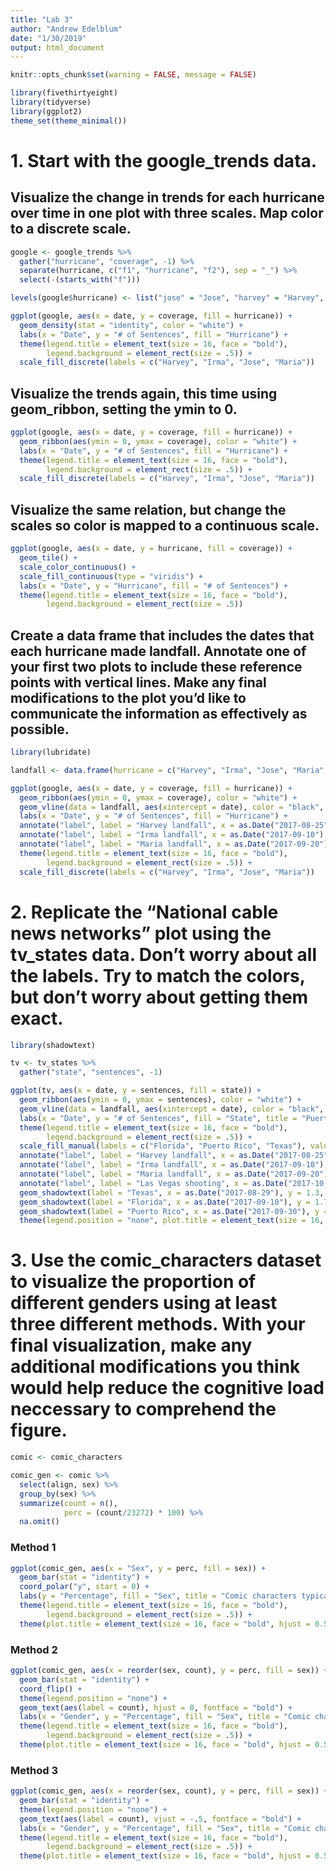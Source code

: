 ```yaml
---
title: "Lab 3"
author: "Andrew Edelblum"
date: "1/30/2019"
output: html_document
---
```


```r
knitr::opts_chunk$set(warning = FALSE, message = FALSE)

library(fivethirtyeight)
library(tidyverse)
library(ggplot2)
theme_set(theme_minimal())
```

# 1. Start with the google_trends data.

## Visualize the change in trends for each hurricane over time in one plot with three scales. Map color to a discrete scale.

```r
google <- google_trends %>% 
  gather("hurricane", "coverage", -1) %>% 
  separate(hurricane, c("f1", "hurricane", "f2"), sep = "_") %>% 
  select(-(starts_with("f")))

levels(google$hurricane) <- list("jose" = "Jose", "harvey" = "Harvey", "irma" = "Irma", "maria" = "Maria")

ggplot(google, aes(x = date, y = coverage, fill = hurricane)) +
  geom_density(stat = "identity", color = "white") +
  labs(x = "Date", y = "# of Sentences", fill = "Hurricane") +
  theme(legend.title = element_text(size = 16, face = "bold"),
        legend.background = element_rect(size = .5)) +
  scale_fill_discrete(labels = c("Harvey", "Irma", "Jose", "Maria"))
```

## Visualize the trends again, this time using geom_ribbon, setting the ymin to 0.

```r
ggplot(google, aes(x = date, y = coverage, fill = hurricane)) +
  geom_ribbon(aes(ymin = 0, ymax = coverage), color = "white") +
  labs(x = "Date", y = "# of Sentences", fill = "Hurricane") +
  theme(legend.title = element_text(size = 16, face = "bold"),
        legend.background = element_rect(size = .5)) +
  scale_fill_discrete(labels = c("Harvey", "Irma", "Jose", "Maria"))
```

## Visualize the same relation, but change the scales so color is mapped to a continuous scale.

```r
ggplot(google, aes(x = date, y = hurricane, fill = coverage)) +
  geom_tile() +
  scale_color_continuous() +
  scale_fill_continuous(type = "viridis") +
  labs(x = "Date", y = "Hurricane", fill = "# of Sentences") +
  theme(legend.title = element_text(size = 16, face = "bold"),
        legend.background = element_rect(size = .5))
```

## Create a data frame that includes the dates that each hurricane made landfall. Annotate one of your first two plots to include these reference points with vertical lines. Make any final modifications to the plot you’d like to communicate the information as effectively as possible.

```r
library(lubridate)

landfall <- data.frame(hurricane = c("Harvey", "Irma", "Jose", "Maria", "Vegas"), date = mdy(c("August 25, 2017", "September 10, 2017", "NA", "September 20, 2017", "October 1, 2017")))

ggplot(google, aes(x = date, y = coverage, fill = hurricane)) +
  geom_ribbon(aes(ymin = 0, ymax = coverage), color = "white") +
  geom_vline(data = landfall, aes(xintercept = date), color = "black", linetype = "dotted", size = .6) +
  labs(x = "Date", y = "# of Sentences", fill = "Hurricane") +
  annotate("label", label = "Harvey landfall", x = as.Date("2017-08-25"), y = 60, color = "black", fontface = "bold") +
  annotate("label", label = "Irma landfall", x = as.Date("2017-09-10"), y = 100, color = "black", fontface = "bold") +
  annotate("label", label = "Maria landfall", x = as.Date("2017-09-20"), y = 50, color = "black", fontface = "bold") +
  theme(legend.title = element_text(size = 16, face = "bold"),
        legend.background = element_rect(size = .5)) +
  scale_fill_discrete(labels = c("Harvey", "Irma", "Jose", "Maria"))
```

# 2. Replicate the “National cable news networks” plot using the tv_states data. Don’t worry about all the labels. Try to match the colors, but don’t worry about getting them exact.

```r
library(shadowtext)

tv <- tv_states %>% 
  gather("state", "sentences", -1)

ggplot(tv, aes(x = date, y = sentences, fill = state)) +
  geom_ribbon(aes(ymin = 0, ymax = sentences), color = "white") +
  geom_vline(data = landfall, aes(xintercept = date), color = "black", linetype = "dotted", size = .6) +
  labs(x = "Date", y = "# of Sentences", fill = "State", title = "Puerto Rico did eventually get more coverage", subtitle = "...starting a full five days after Hurricane Maria made landfall") +
  theme(legend.title = element_text(size = 16, face = "bold"),
        legend.background = element_rect(size = .5)) +
  scale_fill_manual(labels = c("Florida", "Puerto Rico", "Texas"), values = c("#ff3399", "#00b3b3", "#e67300")) +
  annotate("label", label = "Harvey landfall", x = as.Date("2017-08-25"), y = 3.2, color = "black", fontface = "bold") +
  annotate("label", label = "Irma landfall", x = as.Date("2017-09-10"), y = 3.25, color = "black", fontface = "bold") +
  annotate("label", label = "Maria landfall", x = as.Date("2017-09-20"), y = 2.5, color = "black", fontface = "bold") +
  annotate("label", label = "Las Vegas shooting", x = as.Date("2017-10-01"), y = 2.4, color = "black", fontface = "bold") +
  geom_shadowtext(label = "Texas", x = as.Date("2017-08-29"), y = 1.3, fontface = "bold", size = 6) +
  geom_shadowtext(label = "Florida", x = as.Date("2017-09-10"), y = 1.7, fontface = "bold", size = 6) +
  geom_shadowtext(label = "Puerto Rico", x = as.Date("2017-09-30"), y = 0.8, fontface = "bold", size = 6) +
  theme(legend.position = "none", plot.title = element_text(size = 16, face = "bold", hjust = 0.5), plot.subtitle = element_text(hjust = 0.5))
```

# 3. Use the comic_characters dataset to visualize the proportion of different genders using at least three different methods. With your final visualization, make any additional modifications you think would help reduce the cognitive load neccessary to comprehend the figure.

```r
comic <- comic_characters

comic_gen <- comic %>%
  select(align, sex) %>% 
  group_by(sex) %>% 
  summarize(count = n(),
            perc = (count/23272) * 100) %>% 
  na.omit()
```

### Method 1

```r
ggplot(comic_gen, aes(x = "Sex", y = perc, fill = sex)) +
  geom_bar(stat = "identity") +
  coord_polar("y", start = 0) +
  labs(y = "Percentage", fill = "Sex", title = "Comic characters typically male or female", subtitle = "In year range from 1962-2013") +
  theme(legend.title = element_text(size = 16, face = "bold"),
        legend.background = element_rect(size = .5)) +
  theme(plot.title = element_text(size = 16, face = "bold", hjust = 0.5), plot.subtitle = element_text(hjust = 0.5))
```

### Method 2

```r
ggplot(comic_gen, aes(x = reorder(sex, count), y = perc, fill = sex)) +
  geom_bar(stat = "identity") +
  coord_flip() +
  theme(legend.position = "none") +
  geom_text(aes(label = count), hjust = 0, fontface = "bold") +
  labs(x = "Gender", y = "Percentage", fill = "Sex", title = "Comic characters typically male or female", subtitle = "In year range from 1962-2013") +
  theme(legend.title = element_text(size = 16, face = "bold"),
        legend.background = element_rect(size = .5)) +
  theme(plot.title = element_text(size = 16, face = "bold", hjust = 0.5), plot.subtitle = element_text(hjust = 0.5))
```

### Method 3

```r
ggplot(comic_gen, aes(x = reorder(sex, count), y = perc, fill = sex)) +
  geom_bar(stat = "identity") +
  theme(legend.position = "none") +
  geom_text(aes(label = count), vjust = -.5, fontface = "bold") +
  labs(x = "Gender", y = "Percentage", fill = "Sex", title = "Comic characters typically male or female", subtitle = "In year range from 1962-2013") +
  theme(legend.title = element_text(size = 16, face = "bold"),
        legend.background = element_rect(size = .5)) +
  theme(plot.title = element_text(size = 16, face = "bold", hjust = 0.5), plot.subtitle = element_text(hjust = 0.5))
```